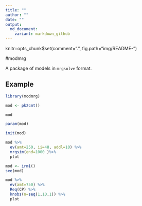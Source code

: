 ```yaml
---
title: ""
author: ""
date: ""
output: 
  md_document:
    variant: markdown_github
---
```

knitr::opts_chunk$set(comment=".", fig.path="img/README-")

#modmrg

A package of models in `mrgsolve` format.

## Example
```r
library(modmrg)

mod <- pk2cmt()

mod

param(mod)

init(mod)

mod %>%
  ev(amt=250, ii=48, addl=10) %>% 
  mrgsim(end=1000 )%>% 
  plot
```

```r
mod <- irm1()
see(mod)

mod %>% 
  ev(amt=750) %>% 
  Req(CP) %>%
  knobs(n=seq(1,10,1)) %>%
  plot
  
```


